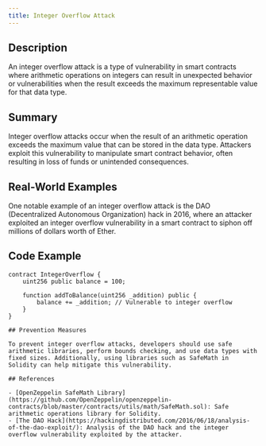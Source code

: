 ```yaml
---
title: Integer Overflow Attack
---
```


## Description

An integer overflow attack is a type of vulnerability in smart contracts where arithmetic operations on integers can result in unexpected behavior or vulnerabilities when the result exceeds the maximum representable value for that data type.

## Summary

Integer overflow attacks occur when the result of an arithmetic operation exceeds the maximum value that can be stored in the data type. Attackers exploit this vulnerability to manipulate smart contract behavior, often resulting in loss of funds or unintended consequences.

## Real-World Examples

One notable example of an integer overflow attack is the DAO (Decentralized Autonomous Organization) hack in 2016, where an attacker exploited an integer overflow vulnerability in a smart contract to siphon off millions of dollars worth of Ether.

## Code Example

```solidity
contract IntegerOverflow {
    uint256 public balance = 100;

    function addToBalance(uint256 _addition) public {
        balance += _addition; // Vulnerable to integer overflow
    }
}

## Prevention Measures

To prevent integer overflow attacks, developers should use safe arithmetic libraries, perform bounds checking, and use data types with fixed sizes. Additionally, using libraries such as SafeMath in Solidity can help mitigate this vulnerability.

## References

- [OpenZeppelin SafeMath Library](https://github.com/OpenZeppelin/openzeppelin-contracts/blob/master/contracts/utils/math/SafeMath.sol): Safe arithmetic operations library for Solidity.
- [The DAO Hack](https://hackingdistributed.com/2016/06/18/analysis-of-the-dao-exploit/): Analysis of the DAO hack and the integer overflow vulnerability exploited by the attacker.
